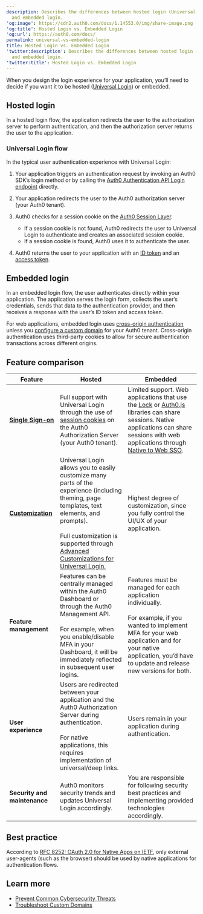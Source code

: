 ```yaml
---
description: Describes the differences between hosted login (Universal Login)
  and embedded login.
'og:image': https://cdn2.auth0.com/docs/1.14553.0/img/share-image.png
'og:title': Hosted Login vs. Embedded Login
'og:url': https://auth0.com/docs/
permalink: universal-vs-embedded-login
title: Hosted Login vs. Embedded Login
'twitter:description': Describes the differences between hosted login (Universal Login)
  and embedded login.
'twitter:title': Hosted Login vs. Embedded Login
---
```

When you design the login experience for your application, you’ll need to decide if you want it to be hosted ([Universal Login](/authenticate/login/auth0-universal-login)) or embedded.

## Hosted login

In a hosted login flow, the application redirects the user to the <Tooltip tip="Authorization Server: Centralized server that contributes to defining the boundaries of a user’s access. For example, your authorization server can control the data, tasks, and features available to a user." cta="View Glossary" href="/glossary?term=authorization+server">authorization server</Tooltip> to perform authentication, and then the authorization server returns the user to the application.

### Universal Login flow

In the typical user authentication experience with <Tooltip tip="Universal Login: Your application redirects to Universal Login, hosted on Auth0's Authorization Server, to verify a user's identity." cta="View Glossary" href="/glossary?term=Universal+Login">Universal Login</Tooltip>:

1. Your application triggers an authentication request by invoking an Auth0 SDK’s login method or by calling the [Auth0 Authentication API Login endpoint](https://auth0.com/docs/api/authentication/login/) directly.
2. Your application redirects the user to the Auth0 authorization server (your Auth0 tenant).
3. Auth0 checks for a session cookie on the [Auth0 Session Layer](/manage-users/sessions/session-layers).

   * If a session cookie is not found, Auth0 redirects the user to Universal Login to authenticate and creates an associated session cookie.
   * If a session cookie is found, Auth0 uses it to authenticate the user.
4. Auth0 returns the user to your application with an [ID token](/secure/tokens/id-tokens) and an [access token](/secure/tokens/access-tokens).

## Embedded login

In an embedded login flow, the user authenticates directly within your application. The application serves the login form, collects the user’s credentials, sends that data to the authentication provider, and then receives a response with the user’s <Tooltip tip="ID Token: Credential meant for the client itself, rather than for accessing a resource." cta="View Glossary" href="/glossary?term=ID+token">ID token</Tooltip> and <Tooltip tip="ID Token: Credential meant for the client itself, rather than for accessing a resource." cta="View Glossary" href="/glossary?term=access+token">access token</Tooltip>.

For web applications, embedded login uses [cross-origin authentication](/authenticate/login/cross-origin-authentication) unless you [configure a custom domain](/customize/custom-domains) for your Auth0 tenant. Cross-origin authentication uses third-party cookies to allow for secure authentication transactions across different origins.

## Feature comparison

<table class="table"><thead>
<tr>
<th><strong>Feature</strong></th>
<th><strong>Hosted</strong></th>
<th><strong>Embedded</strong></th>
</tr>
</thead>
<tbody>
<tr>
<td><strong><a href="/authenticate/single-sign-on">Single Sign-on</a></strong></td>
<td>Full support with Universal Login through the use of <a href="/manage-users/sessions">session cookies</a> on the Auth0 Authorization Server (your Auth0 tenant).</td>
<td>Limited support. Web applications that use the <a href="/libraries/lock/lock-api-reference#checksession-">Lock</a> or <a href="/libraries/auth0js#using-checksession-to-acquire-new-tokens">Auth0.js</a> libraries can share sessions. Native applications can share sessions with web applications through <a href="/authenticate/single-sign-on/native-to-web">Native to Web SSO</a>.</td>
</tr>
<tr>
<td><strong><a href="/customize">Customization</a></strong></td>
<td>Universal Login allows you to easily customize many parts of the experience (including theming, page templates, text elements, and prompts). <br/><br/>Full customization is supported through <a href="/customize/login-pages/advanced-customizations">Advanced Customizations for Universal Login.</a></td>
<td>Highest degree of customization, since you fully control the UI/UX of your application.</td>
</tr>
<tr>
<td><strong>Feature management</strong></td>
<td>Features can be centrally managed within the Auth0 Dashboard or through the Auth0 Management API.<br/><br/>For example, when you enable/disable MFA in your Dashboard, it will be immediately reflected in subsequent user logins.</td>
<td>Features must be managed for each application individually.<br/><br/>For example, if you wanted to implement MFA for your web application and for your native application, you’d have to update and release new versions for both.</td>
</tr>
<tr>
<td><strong>User experience</strong></td>
<td>Users are redirected between your application and the Auth0 Authorization Server during authentication.<br/><br/>For native applications, this requires implementation of universal/deep links.</td>
<td>Users remain in your application during authentication.</td>
</tr>
<tr>
<td><strong>Security and maintenance</strong></td>
<td>Auth0 monitors security trends and updates Universal Login accordingly.</td>
<td>You are responsible for following security best practices and implementing provided technologies accordingly.</td>
</tr>
</tbody>
</table>

## Best practice

According to [RFC 8252: OAuth 2.0 for Native Apps on IETF](https://www.rfc-editor.org/rfc/rfc8252.txt), only external user-agents (such as the browser) should be used by native applications for authentication flows.

## Learn more

* [Prevent Common Cybersecurity Threats](/secure/security-guidance/prevent-threats)
* [Troubleshoot Custom Domains](/troubleshoot/integration-extensibility-issues/troubleshoot-custom-domains)